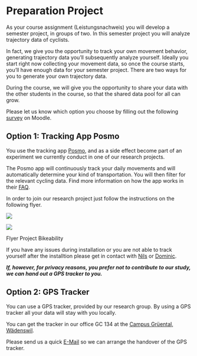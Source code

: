 # Preparation Project

As your course assignment (Leistungsnachweis) you will develop a semester project, in groups of two. In this semester project you will analyze trajectory data of cyclists. 

In fact, we give you the opportunity to track your own movement behavior, generating trajectory data you’ll subsequently analyze yourself. Ideally you start right now collecting your movement data, so once the course starts, you’ll have enough data for your semester project. There are two ways for you to generate your own trajectory data. 

During the course, we will give you the opportunity to share your data with the other students in the course, so that the shared data pool for all can grow.

Please let us know which option you choose by filling out the following [survey](https://moodle.zhaw.ch/mod/choice/view.php?id=833486) on Moodle.

## Option 1: Tracking App Posmo

You use the tracking app [Posmo](https://posmo.coop/produkte/posmo-project-tracking-fuer-gruppen), and as a side effect become part of an experiment we currently conduct in one of our research projects. 

The Posmo app will continuously track your daily movements and will automatically determine your kind of transportation. You will then filter for the relevant cycling data. Find more information on how the app works in their [FAQ](https://posmo.coop/produkte/faq). 

In order to join our research project just follow the instructions on the following flyer.

::: {#fig-elephants layout-ncol=1}

![](../02_Images/bikeability_1.PNG)

![](../02_Images/bikeability_2.PNG)

Flyer Project Bikeability
:::

If you have any issues during installation or you are not able to track yourself after the installtion please get in contact with [Nils](mailto:rata@zhaw.ch) or [Dominic](mailto:luoe@zhaw.ch).

***If, however, for privacy reasons, you prefer not to contribute to our study, we can hand out a GPS tracker to you.***

## Option 2: GPS Tracker 

You can use a GPS tracker, provided by our research group. By using a GPS tracker all your data will stay with you locally. 

You can get the tracker in our office GC 134 at the [Campus Grüental, Wädenswil](https://goo.gl/maps/xDvGFMBEvwBMdWiz7).

Please send us a quick [E-Mail](mailto:luoe@zhaw.ch) so we can arrange the handover of the GPS tracker.
